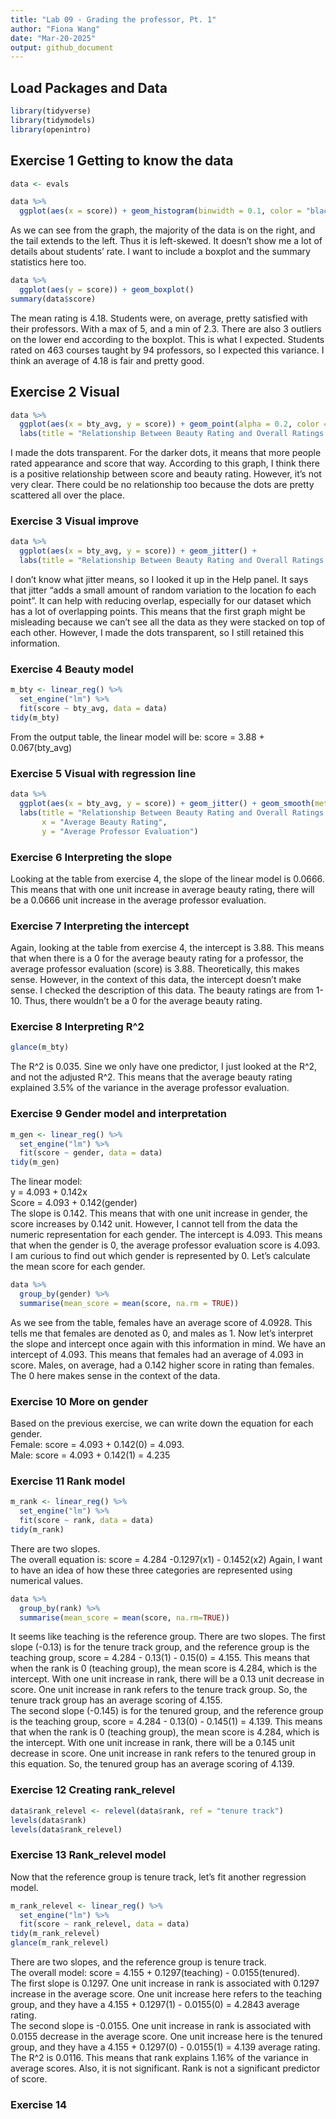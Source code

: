 ```yaml
---
title: "Lab 09 - Grading the professor, Pt. 1"
author: "Fiona Wang"
date: "Mar-20-2025"
output: github_document
---
```


## Load Packages and Data

```r
library(tidyverse) 
library(tidymodels)
library(openintro)
```

## Exercise 1 Getting to know the data

```r
data <- evals
```

```r
data %>% 
  ggplot(aes(x = score)) + geom_histogram(binwidth = 0.1, color = "black")
```

As we can see from the graph, the majority of the data is on the right, and the tail extends to the left. Thus it is left-skewed. It doesn't show me a lot of details about students' rate. I want to include a boxplot and the summary statistics here too. 
```r
data %>% 
  ggplot(aes(y = score)) + geom_boxplot()
summary(data$score)
```

The mean rating is 4.18. Students were, on average, pretty satisfied with their professors. With a max of 5, and a min of 2.3. There are also 3 outliers on the lower end according to the boxplot. This is what I expected. Students rated on 463 courses taught by 94 professors, so I expected this variance. I think an average of 4.18 is fair and pretty good. 

## Exercise 2 Visual

```r
data %>% 
  ggplot(aes(x = bty_avg, y = score)) + geom_point(alpha = 0.2, color = "blue") + 
  labs(title = "Relationship Between Beauty Rating and Overall Ratings for Professors")
```

I made the dots transparent. For the darker dots, it means that more people rated appearance and score that way. According to this graph, I think there is a positive relationship between score and beauty rating. However, it's not very clear. There could be no relationship too because the dots are pretty scattered all over the place. 

### Exercise 3 Visual improve
```r
data %>% 
  ggplot(aes(x = bty_avg, y = score)) + geom_jitter() + 
  labs(title = "Relationship Between Beauty Rating and Overall Ratings for Professors")
```

I don't know what jitter means, so I looked it up in the Help panel. It says that jitter "adds a small amount of random variation to the location fo each point". It can help with reducing overlap, especially for our dataset which has a lot of overlapping points. This means that the first graph might be misleading because we can't see all the data as they were stacked on top of each other. However, I made the dots transparent, so I still retained this information. 

### Exercise 4 Beauty model
```r
m_bty <- linear_reg() %>% 
  set_engine("lm") %>% 
  fit(score ~ bty_avg, data = data)
tidy(m_bty)
```

From the output table, the linear model will be:
score = 3.88 + 0.067(bty_avg)

### Exercise 5 Visual with regression line
```r
data %>% 
  ggplot(aes(x = bty_avg, y = score)) + geom_jitter() + geom_smooth(method = "lm", se = FALSE) + 
  labs(title = "Relationship Between Beauty Rating and Overall Ratings for Professors",
       x = "Average Beauty Rating",
       y = "Average Professor Evaluation")
```

### Exercise 6 Interpreting the slope
Looking at the table from exercise 4, the slope of the linear model is 0.0666. This means that with one unit increase in average beauty rating, there will be a 0.0666 unit increase in the average professor evaluation. 


### Exercise 7 Interpreting the intercept
Again, looking at the table from exercise 4, the intercept is 3.88. This means that when there is a 0 for the average beauty rating for a professor, the average professor evaluation (score) is 3.88. Theoretically, this makes sense. However, in the context of this data, the intercept doesn't make sense. I checked the description of this data. The beauty ratings are from 1-10. Thus, there wouldn't be a 0 for the average beauty rating. 

### Exercise 8 Interpreting R^2
```r
glance(m_bty)
```

The R^2 is 0.035. Sine we only have one predictor, I just looked at the R^2, and not the adjusted R^2. This means that the average beauty rating explained 3.5% of the variance in the average professor evaluation. 

### Exercise 9 Gender model and interpretation
```r
m_gen <- linear_reg() %>% 
  set_engine("lm") %>% 
  fit(score ~ gender, data = data)
tidy(m_gen)
```

The linear model:       
y = 4.093 + 0.142x       
Score = 4.093 + 0.142(gender)         
The slope is 0.142. This means that with one unit increase in gender, the score increases by 0.142 unit. However, I cannot tell from the data the numeric representation for each gender. The intercept is 4.093. This means that when the gender is 0, the average professor evaluation score is 4.093.     
I am curious to find out which gender is represented by 0. Let's calculate the mean score for each gender.   
```r
data %>% 
  group_by(gender) %>% 
  summarise(mean_score = mean(score, na.rm = TRUE))
```

As we see from the table, females have an average score of 4.0928. This tells me that females are denoted as 0, and males as 1. Now let's interpret the slope and intercept once again with this information in mind. We have an intercept of 4.093. This means that females had an average of 4.093 in score. Males, on average, had a 0.142 higher score in rating than females.
The 0 here makes sense in the context of the data.

### Exercise 10 More on gender
Based on the previous exercise, we can write down the equation for each gender.     
Female: score = 4.093 + 0.142(0) = 4.093.     
Male: score = 4.093 + 0.142(1) = 4.235

### Exercise 11 Rank model
```r
m_rank <- linear_reg() %>% 
  set_engine("lm") %>% 
  fit(score ~ rank, data = data)
tidy(m_rank)
```

There are two slopes.       
The overall equation is: score = 4.284 -0.1297(x1) - 0.1452(x2)
Again, I want to have an idea of how these three categories are represented using numerical values.
```r
data %>% 
  group_by(rank) %>% 
  summarise(mean_score = mean(score, na.rm=TRUE))
```

It seems like teaching is the reference group. There are two slopes. The first slope (-0.13) is for the tenure track group, and the reference group is the teaching group, score = 4.284 - 0.13(1) - 0.15(0) = 4.155. This means that when the rank is 0 (teaching group), the mean score is 4.284, which is the intercept. With one unit increase in rank, there will be a 0.13 unit decrease in score. One unit increase in rank refers to the tenure track group. So, the tenure track group has an average scoring of 4.155.      
The second slope (-0.145) is for the tenured group, and the reference group is the teaching group, score = 4.284 - 0.13(0) - 0.145(1) = 4.139. This means that when the rank is 0 (teaching group), the mean score is 4.284, which is the intercept. With one unit increase in rank, there will be a 0.145 unit decrease in score. One unit increase in rank refers to the tenured group in this equation. So, the tenured group has an average scoring of 4.139.

### Exercise 12 Creating rank_relevel
```r
data$rank_relevel <- relevel(data$rank, ref = "tenure track")
levels(data$rank)
levels(data$rank_relevel)
```

### Exercise 13 Rank_relevel model
Now that the reference group is tenure track, let's fit another regression model. 
```r
m_rank_relevel <- linear_reg() %>% 
  set_engine("lm") %>% 
  fit(score ~ rank_relevel, data = data)
tidy(m_rank_relevel)
glance(m_rank_relevel)
```

There are two slopes, and the reference group is tenure track.    
The overall model: score = 4.155 + 0.1297(teaching) - 0.0155(tenured).     
The first slope is 0.1297. One unit increase in rank is associated with 0.1297 increase in the average score. One unit increase here refers to the teaching group, and they have a 4.155 + 0.1297(1) - 0.0155(0) = 4.2843 average rating.     
The second slope is -0.0155. One unit increase in rank is associated with 0.0155 decrease in the average score. One unit increase here is the tenured group, and they have a 4.155 + 0.1297(0) - 0.0155(1) = 4.139 average rating.     
The R^2 is 0.0116. This means that rank explains 1.16% of the variance in average scores. Also, it is not significant. Rank is not a significant predictor of score. 

### Exercise 14
